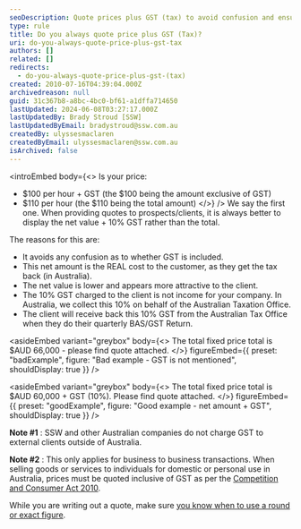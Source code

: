 ```yaml
---
seoDescription: Quote prices plus GST (tax) to avoid confusion and ensure transparency.
type: rule
title: Do you always quote price plus GST (Tax)?
uri: do-you-always-quote-price-plus-gst-tax
authors: []
related: []
redirects:
  - do-you-always-quote-price-plus-gst-(tax)
created: 2010-07-16T04:39:04.000Z
archivedreason: null
guid: 31c367b8-a8bc-4bc0-bf61-a1dffa714650
lastUpdated: 2024-06-08T03:27:17.000Z
lastUpdatedBy: Brady Stroud [SSW]
lastUpdatedByEmail: bradystroud@ssw.com.au
createdBy: ulyssesmaclaren
createdByEmail: ulyssesmaclaren@ssw.com.au
isArchived: false
---
```


<introEmbed
  body={<>
Is your price:

- $100 per hour + GST (the $100 being the amount exclusive of GST)
- $110 per hour (the $110 being the total amount)
  </>}
/>
We say the first one. When providing quotes to prospects/clients, it is always better to display the net value + 10% GST rather than the total.

The reasons for this are:

- It avoids any confusion as to whether GST is included.
- This net amount is the REAL cost to the customer, as they get the tax back (in Australia).
- The net value is lower and appears more attractive to the client.
- The 10% GST charged to the client is not income for your company. In Australia, we collect this 10% on behalf of the Australian Taxation Office.
- The client will receive back this 10% GST from the Australian Tax Office when they do their quarterly BAS/GST Return.


<asideEmbed
  variant="greybox"
  body={<>
    The total fixed price total is $AUD 66,000 - please find quote attached.
  </>}
  figureEmbed={{
    preset: "badExample",
    figure: "Bad example - GST is not mentioned",
    shouldDisplay: true
  }}
/>


<asideEmbed
  variant="greybox"
  body={<>
    The total fixed price total is $AUD 60,000 + GST (10%). Please find quote attached.
  </>}
  figureEmbed={{
    preset: "goodExample",
    figure: "Good example - net amount + GST",
    shouldDisplay: true
  }}
/>


**Note #1** : SSW and other Australian companies do not charge GST to external clients outside of Australia.

**Note #2** : This only applies for business to business transactions. When selling goods or services to individuals for domestic or personal use in Australia, prices must be quoted inclusive of GST as per the [Competition and Consumer Act 2010](https://legislation.gov.au/Details/C2013C00620/Html/Volume_3#_Toc368657593).

While you are writing out a quote, make sure [you know when to use a round or exact figure](/do-you-know-when-to-use-a-round-figure-or-an-exact-figure).
